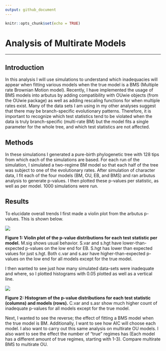 ```yaml
---
output: github_document
---
```


```r
knitr::opts_chunk$set(echo = TRUE)
```

# Analysis of Multirate Models

------------------------------------------------------------------------

## Introduction

In this analysis I will use simulations to understand which inadequacies will appear when fitting various models when the true model is a BMS (Multiple rate Brownian Motion model). Recently, I have implemented the usage of BMS models into arbutus by adding compatibility with OUwie objects (from the OUwie package) as well as adding rescaling functions for when multiple rates exist. Many of the data sets I am using in my other analyses suggest that there may be branch-specific evolutionary patterns. Therefore, it is important to recognize which test statistics tend to be violated when the data is truly branch-specific (multi-rate BM) but the model fits a single parameter for the whole tree, and which test statistics are not affected.

## Methods

In these simulations I generated a pure-birth phylogenetic tree with 128 tips from which each of the simulations are based. For each run of the simulation, I simulated a two-regime BM model so that each half of the tree was subject to one of the evolutionary rates. After simulation of character data, I fit each of the four models (BM, OU, EB, and BMS) and ran arbutus analysis to generate p-values. I then plotted these p-values per statistic, as well as per model. 1000 simulations were run.

## Results

To elucidate overall trends I first made a violin plot from the arbutus p-values. This is shown below.

![](Figures/multirate_violins.png)

**Figure 1: Violin plot of the p-value distributions for each test statistic per model.** M.sig shows usual behavior. S.var and s.hgt have lower-than-expected p-values on the low end for EB. S.hgt has lower than expected values for just s.hgt. Both c.var and s.asr have higher-than-expected p-values on the low end for all models except for the true model.

I then wanted to see just how many simulated data-sets were inadequate and where, so I plotted histograms with 0.05 plotted as well as a vertical line.

![](Figures/multirate_histograms.png)

**Figure 2: Histogram of the p-value distributions for each test statistic (columns) and models (rows).** C.var and s.asr show much higher count of inadequate p-values for all models except for the true model.

Next, I wanted to see the reverse; the effect of fitting a BMS model when the true model is BM. Additionally, I want to see how AIC will choose each model. I also want to carry out this same analysis on multirate OU models. I also want to see the effect the number of "true" regimes has (Each model has a different amount of true regimes, starting with 1-3). Compare multirate BMS to multirate OU.
